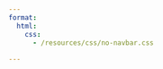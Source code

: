 ```yaml
---
format: 
  html:
    css: 
      - /resources/css/no-navbar.css
  
---
```


<div id="webgl-output"></div>
<script type="module" src="/resources/js/cube-animation.js"></script>
